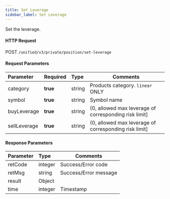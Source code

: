 ```yaml
---
title: Set Leverage
sidebar_label: Set Leverage
---
```


Set the leverage.

#### HTTP Request
POST `/unified/v3/private/position/set-leverage`

#### Request Parameters
| Parameter | Required | Type | Comments|
|:----- |:-------|:-----|------ |
|category |**true** |string |Products category. `linear` ONLY |
|symbol |**true** |string |Symbol name|
|buyLeverage |**true** |string |(0, allowed max leverage of corresponding risk limit] |
|sellLeverage |**true** |string |(0, allowed max leverage of corresponding risk limit]|

#### Response Parameters
| Parameter | Type | Comments|
|:----- |:-----|----- |
|retCode |integer |Success/Error code |
|retMsg |string |Success/Error message |
|result |Object | |
|time |integer |Timestamp |
